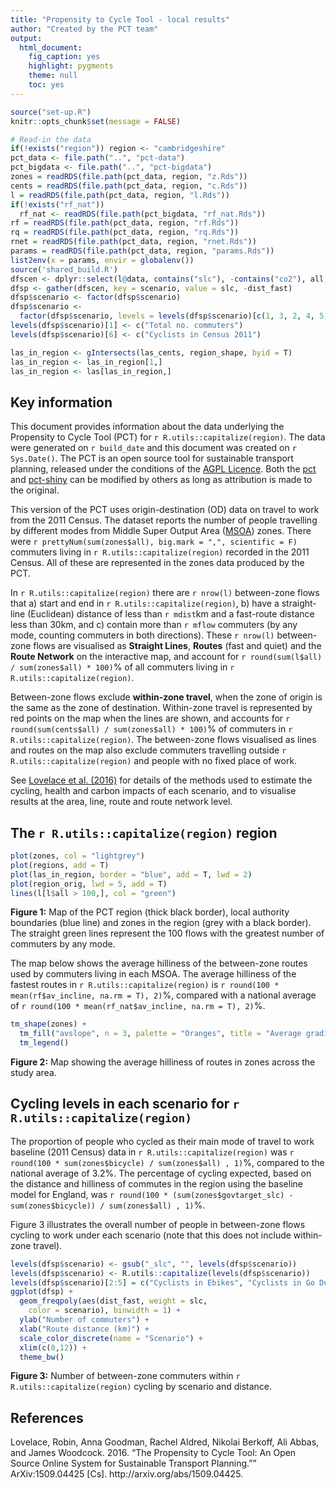 ```yaml
---
title: "Propensity to Cycle Tool - local results"
author: "Created by the PCT team"
output:
  html_document:
    fig_caption: yes
    highlight: pygments
    theme: null
    toc: yes
---
```


```r
source("set-up.R")
knitr::opts_chunk$set(message = FALSE)

# Read-in the data
if(!exists("region")) region <- "cambridgeshire"
pct_data <- file.path("..", "pct-data")
pct_bigdata <- file.path("..", "pct-bigdata")
zones = readRDS(file.path(pct_data, region, "z.Rds"))
cents = readRDS(file.path(pct_data, region, "c.Rds"))
l = readRDS(file.path(pct_data, region, "l.Rds"))
if(!exists("rf_nat"))
  rf_nat <- readRDS(file.path(pct_bigdata, "rf_nat.Rds"))
rf = readRDS(file.path(pct_data, region, "rf.Rds"))
rq = readRDS(file.path(pct_data, region, "rq.Rds"))
rnet = readRDS(file.path(pct_data, region, "rnet.Rds"))
params = readRDS(file.path(pct_data, region, "params.Rds"))
list2env(x = params, envir = globalenv())
source('shared_build.R')
dfscen <- dplyr::select(l@data, contains("slc"), -contains("co2"), all, olc = bicycle, dist_fast)
dfsp <- gather(dfscen, key = scenario, value = slc, -dist_fast)
dfsp$scenario <- factor(dfsp$scenario)
dfsp$scenario <-
  factor(dfsp$scenario, levels = levels(dfsp$scenario)[c(1, 3, 2, 4, 5, 6)])
levels(dfsp$scenario)[1] <- c("Total no. commuters")
levels(dfsp$scenario)[6] <- c("Cyclists in Census 2011")

las_in_region <- gIntersects(las_cents, region_shape, byid = T)
las_in_region <- las_in_region[1,]
las_in_region <- las[las_in_region,]
```

## Key information 

This document provides information about the data underlying the Propensity to Cycle Tool (PCT) for `r R.utils::capitalize(region)`. The data were generated on `r build_date` and this document was created on `r Sys.Date()`. The PCT is an open source tool for sustainable transport planning, released under the conditions of the [AGPL Licence](https://www.gnu.org/licenses/agpl-3.0). Both the [pct](https://github.com/npct/pct) and [pct-shiny](https://github.com/npct/pct-shiny) can be modified by others as long as attribution is made to the original.

This version of the PCT uses origin-destination (OD) data on travel to work from the 2011 Census. The dataset reports the number of people travelling by different modes from Middle Super Output Area ([MSOA](https://data.gov.uk/dataset/middle-layer-super-output-areas-2001-to-middle-layer-super-output-areas-2011-to-local-authority)) zones. There were `r prettyNum(sum(zones$all), big.mark = ",", scientific = F)` commuters living in `r R.utils::capitalize(region)` recorded in the 2011 Census. All of these are represented in the zones data produced by the PCT.

In `r R.utils::capitalize(region)` there are `r nrow(l)` between-zone flows that a) start and end in `r R.utils::capitalize(region)`, b) have a straight-line (Euclidean) distance of less than `r mdist`km and a fast-route distance less than 30km, and c) contain more than `r mflow` commuters (by any mode, counting commuters in both directions).   These `r nrow(l)` between-zone flows are visualised as **Straight Lines**, **Routes** (fast and quiet) and the **Route Network** on the interactive map, and account for `r round(sum(l$all) / sum(zones$all) * 100)`% of all commuters living in `r R.utils::capitalize(region)`.

Between-zone flows exclude **within-zone travel**, when the zone of origin is the same as the zone of destination. Within-zone travel is represented by red points on the map when the lines are shown, and accounts for `r round(sum(cents$all) / sum(zones$all) * 100)`% of commuters in `r R.utils::capitalize(region)`. The between-zone flows visualised as lines and routes on the map also exclude commuters travelling outside `r R.utils::capitalize(region)` and people with no fixed place of work.

See [Lovelace et al. (2016)](http://arxiv.org/abs/1509.04425) for details of the methods used to estimate the cycling, health and carbon impacts of each scenario, and to visualise results at the area, line, route and route network level.

## The `r R.utils::capitalize(region)` region

<!-- Can we show hilliness by comparison to other areas?  -->

```r
plot(zones, col = "lightgrey")
plot(regions, add = T)
plot(las_in_region, border = "blue", add = T, lwd = 2)
plot(region_orig, lwd = 5, add = T)
lines(l[l$all > 100,], col = "green")
```

**Figure 1:** Map of the PCT region (thick black border), local authority boundaries (blue line) and zones in the region (grey with a black border). The straight green lines represent the 100 flows with the greatest number of commuters by any mode.

The map below shows the average hilliness of the between-zone routes used by commuters living in each MSOA.
The average hilliness of the fastest routes in
`r R.utils::capitalize(region)` is
`r round(100 * mean(rf$av_incline, na.rm = T), 2)`%,
compared with a national average of
`r round(100 * mean(rf_nat$av_incline, na.rm = T), 2)`%.


```r
tm_shape(zones) +
  tm_fill("avslope", n = 3, palette = "Oranges", title = "Average gradient\nof fast routes (%)") +
  tm_legend()
```

**Figure 2:** Map showing the average hilliness of routes in zones across the study area.

## Cycling levels in each scenario for `r R.utils::capitalize(region)`

The proportion of people who cycled as their main mode of travel to work baseline (2011 Census) data in `r R.utils::capitalize(region)` was 
`r round(100 * sum(zones$bicycle) / sum(zones$all) , 1)`%, compared to the national average of 3.2%.
The percentage of cycling expected, based on the distance and hilliness of commutes in the region using the baseline model for England, was
`r round(100 * (sum(zones$govtarget_slc) - sum(zones$bicycle)) / sum(zones$all) , 1)`%.

<!-- Summary results for the proportion of people walking, driving and using other modes under each scenario are illustrated in Table 1 below. -->

<!--Can we please have here a table for the whole region per scenario, using area-based data? This would look like the following.  Cycling/walking/car drivers cells the percent is equal to the scenario level of cycling across all the zones, divided by 'all'.  In the "all other modes" cell, the percent is equal to 100% minus the first 3 rows. I suggest one decimal place.
                              % cyclists    % walking   % car drivers   % all other modes
  Census 2011
  Government Target
  Gender Equity
  Go Dutch
  Ebikes
-->
<!-- **Table 1:** Mode split among commuters living in `r R.utils::capitalize(region)` across scenarios
-->

Figure 3 illustrates the overall number of people in between-zone flows cycling to work under each scenario (note that this does not include within-zone travel).

<!--Anna note I think we Ideally should revisit this figure at some point and include within-zone flows, I think it would make the figure much more helpful-->
```r
levels(dfsp$scenario) <- gsub("_slc", "", levels(dfsp$scenario))
levels(dfsp$scenario) <- R.utils::capitalize(levels(dfsp$scenario))
levels(dfsp$scenario)[2:5] = c("Cyclists in Ebikes", "Cyclists in Go Dutch", "Cyclists in Gender Equality", "Cyclists in Government Target")
ggplot(dfsp) +
  geom_freqpoly(aes(dist_fast, weight = slc,
    color = scenario), binwidth = 1) +
  ylab("Number of commuters") +
  xlab("Route distance (km)") +
  scale_color_discrete(name = "Scenario") +
  xlim(c(0,12)) +
  theme_bw()
```

**Figure 3:** Number of between-zone commuters within `r R.utils::capitalize(region)` cycling by scenario and distance.

<!-- For further information on -->

## References

Lovelace, Robin, Anna Goodman, Rachel Aldred, Nikolai Berkoff, Ali Abbas, and James Woodcock. 2016. "The Propensity to Cycle Tool: An Open Source Online System for Sustainable Transport Planning."" ArXiv:1509.04425 [Cs]. http://arxiv.org/abs/1509.04425.


<!-- ## Health and carbon impacts -->

<!-- A modified -->
<!-- version of the 2014 [HEAT tool](http://www.euro.who.int/en/health-topics/environment-and-health/Transport-and-health/publications/2011/health-economic-assessment-tools-heat-for-walking-and-for-cycling.-methodology-and-user-guide.-economic-assessment-of-transport-infrastructure-and-policies.-2014-update) -->
<!-- was used to calculate health impacts, based on the extra physical activity gained through new cycling trips in each scenario, minus the physical activity displaced in any former walking trips that have now been switched to cycling. CO2 impacts are derived from changes in distance driven per scenario. -->

<!-- Table 2 below illustrates the health and carbon impacts of the different scenarios.  For each scenario, comparisons are made with a counterfactual in which nobody in the region cycled (‘No cyclists’), and with the observed level of cycling in the 2011 Census.  -->

<!-- please create table below.

Scenario      Comparison                  Mortality Impacts                           Change in MTCO2e/year
                              Change in deaths/yr    Value of change (£, millions)
Census 2011  'No Cyclists'
Govt Target 'No Cyclists'
            Census 2011
Gender equity 'No Cyclists'
            Census 2011
Go Dutch 'No Cyclists'
            Census 2011
Ebikes 'No Cyclists'
            Census 2011-->

<!--
**Table 2:** Mortality and carbon impacts of scenarios in `r R.utils::capitalize(region)`, relative to baseline and to a ‘no cyclists’ counterfactual.  Note that 'MTCO2e' stands for meg-tonnes of CO2-equivalent emissions
-->
